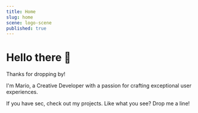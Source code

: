 ```yaml
---
title: Home
slug: home
scene: logo-scene
published: true
---
```


<div className="relative flex flex-col size-full justify-center min-h-[calc(100vh-var(--header-height))]">
<Container>

# Hello there 👋

Thanks for dropping by!

I'm Mario, a Creative Developer with a passion for crafting exceptional user experiences.

If you have sec, check out <OpenMenuButton><span className="link" data-external>my projects</span></OpenMenuButton>. Like what you see? <AnchorLink href="#footer" data-external>Drop me a line</AnchorLink>!

</Container>
</div>
